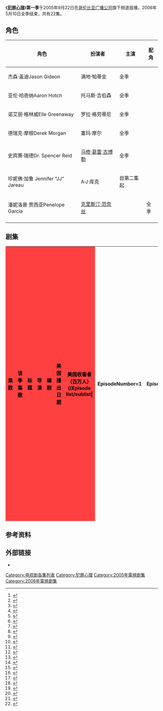 {{noteTA
|G1=Show
|1=zh-cn:犯罪心理; zh-tw:犯罪心理; zh-hk:心理追兇;
|2=zh:明日之後;zh-hans:后天;zh-hk:明日之後;zh-tw:明天過後;
}}
{{infobox tvseason
| season_name = 《犯罪心理》第一季
| eng_name = {{lang|en|''Criminal Minds'' (Season 1)}}
 |bgcolour     = #FF4040;
 | region_1 = {{startdate|2006|11|28}}
 | image            = [[File:Criminal_Minds_1.jpg|200px]]
 | country = [[美国|美国]]
 | network          = [[哥倫比亞廣播公司|哥倫比亞廣播公司]]
 | first_aired = {{startdate|2005|9|22}}
 | last_aired = {{startdate|2006|5|10}}
 | num_episodes = 22
 | prev_season = 
 | next_season = [[犯罪心理_(第二季)|第二季]]  
 |episode_list = [[犯罪心理集数列表|犯罪心理集数列表]]
|}}
《'''[[犯罪心理_(電視劇)|犯罪心理]]'''》'''第一季'''于2005年9月22日在[[哥伦比亚广播公司|哥伦比亚广播公司]]旗下频道首播，2006年5月10日全季结束，共有22集。

== 角色 ==
{| class="wikitable sortable" border="1" 
|-
! 角色 !! 扮演者 !! 主演  !! 配角
|-
| 杰森·盖迪Jason Gideon || 满地·帕蒂金  || 全季 || {{n/a}}
|-
| 亚伦·哈奇纳Aaron Hotch|| 托马斯·吉伯森 || 全季 || {{n/a}}
|-
| 诺艾丽·格林威Elle Greenaway|| 罗拉·格劳蒂尼 || 全季 || {{n/a}}
|-
| 德瑞克·摩根Derek Morgan || 塞玛·摩尔 || 全季 || {{n/a}}
|-
| 史宾赛·瑞德Dr. Spencer Reid || [[马修·葛雷·古博勒|马修·葛雷·古博勒]] || 全季 || {{n/a}}
|-
| 珍妮佛·加鲁 Jennifer "JJ" Jareau|| A·J·库克 || 自第二集起 || {{n/a}}
|-
| 潘妮洛普·贾西亚Penelope Garcia || [[克里斯汀·范奈丝|克里斯汀·范奈丝]] || {{n/a}} || 全季
|-
|}

==剧集==
{{main|犯罪心理集数列表}}
<onlyinclude>
{| class="wikitable" style="width:100%; margin:auto; background:#fff;"
|-
! style="background:#FF4040; color:#000; text-align:center;" |集数
!! style="background:#FF4040; color:#000; text-align:center;"|该季<br/>集数
!! style="background:#FF4040; color:#000; text-align:center;"|标题
!! style="background:#FF4040; color:#000; text-align:center;"|导演
!! style="background:#FF4040; color:#000; text-align:center;"|编剧
!! style="background:#FF4040; color:#000; text-align:center;"|美国播出日期
!! style="background:#FF4040; color:#000; text-align:center;"|美国收看者<br />（百万人）
{{Episode list/sublist|
 |EpisodeNumber=1
 |EpisodeNumber2=1
 |Title=Extreme Aggressor
 |WrittenBy=杰夫·戴维斯
 |DirectedBy=理查德·谢帕德
 |OriginalAirDate={{Start date|2005|9|22}}
 |Aux4=19.57<ref>{{cite web |url=http://abcmedianet.com/web/dnr/dispDNR.aspx?id=092705_03 |title=Weekly Program Rankings |publisher=[[American_Broadcasting_Company|ABC]] Medianet |date=September 27, 2005 |accessdate=March 15, 2010 |archive-date=2009-06-01 |archive-url=https://web.archive.org/web/20090601190247/http://abcmedianet.com/web/dnr/dispDNR.aspx?id=092705_03 |dead-url=yes }}</ref>
 |ShortSummary= [[西雅图|西雅图]]又一次有女性失踪，这已经是第五个了，[[联邦调查局|FBI]]的行为分析部门（BAU）被委派追查这个可能是连环杀人的案件。
 |LineColor=FF4040
}}
{{Episode list/sublist|
 |EpisodeNumber=2
 |EpisodeNumber2=2
 |Title=Compulsion
 |WrittenBy=杰夫·戴维斯
 |DirectedBy=查尔斯·海德
 |OriginalAirDate={{Start date|2005|9|28}}
 |Aux4=10.57<ref>{{cite web |url=http://abcmedianet.com/web/dnr/dispDNR.aspx?id=100405_07 |title=Weekly Program Rankings |publisher=[[American_Broadcasting_Company|ABC]] Medianet |date=October 4, 2005 |accessdate=March 15, 2010 |archive-date=2010-08-15 |archive-url=https://www.webcitation.org/5rzRRgWHg?url=http://abcmedianet.com/web/dnr/dispDNR.aspx?id=100405_07 |dead-url=yes }}</ref>
 |ShortSummary= 一间大学在一个月内发生多起火灾，行为分析组被派到大学城中调查这起连环纵火案， 最后，小组成员们得出了纵火者患有极端[[强迫症|强迫症]]，自己不能控制自己的纵火行为。
 |LineColor=FF4040
}}
{{Episode list/sublist|
 |EpisodeNumber=3
 |EpisodeNumber2=3
 |Title=Won't Get Fooled Again
 |WrittenBy=阿龙·泽尔曼
 |DirectedBy=凯文·布雷
 |OriginalAirDate={{Start date|2005|10|5}}
 |Aux4=11.98<ref>{{cite web |url=http://abcmedianet.com/web/dnr/dispDNR.aspx?id=101105_07 |title=Weekly Program Rankings |publisher=[[American_Broadcasting_Company|ABC]] Medianet |date=October 11, 2005 |accessdate=March 15, 2010 |archive-url=https://www.webcitation.org/5rzRTavIT?url=http://abcmedianet.com/web/dnr/dispDNR.aspx?id=101105_07 |archive-date=2010-08-15 |dead-url=yes }}</ref>
 |ShortSummary=杰森·盖迪和他的行为分析部门开始追查一个模仿罪犯，这名罪犯模仿一名已经身在[[监狱|监狱]]的炸弹制作大师，并利用炸弹为工具进行谋杀。
 |LineColor=FF4040
}}
{{Episode list/sublist|
 |EpisodeNumber=4
 |EpisodeNumber2=4
 |Title=Plain Sight
 |WrittenBy=爱德华·艾伦·柏納若
 |DirectedBy=马特·厄尔·比斯雷
 |OriginalAirDate={{Start date|2005|10|12}}
 |Aux4=13.76<ref>{{cite web |url=http://abcmedianet.com/web/dnr/dispDNR.aspx?id=101805_06 |title=Weekly Program Rankings |publisher=[[American_Broadcasting_Company|ABC]] Medianet |date=October 18, 2005 |accessdate=March 15, 2010 |archive-date=2010-08-15 |archive-url=https://www.webcitation.org/5rzRV5JLo?url=http://abcmedianet.com/web/dnr/dispDNR.aspx?id=101805_06 |dead-url=no }}</ref>
 |ShortSummary= 行为分析部门来到了[[聖地牙哥_(加利福尼亞州)|圣地亚哥]]追查一个专门奸杀富裕少妇的连环杀手，最后，他们分析出连环杀手是一个电话线修理工这一线索。
 |LineColor=FF4040
}}
{{Episode list/sublist|
 |EpisodeNumber=5
 |EpisodeNumber2=5
 |Title=Broken Mirror
 |WrittenBy=朱迪思·麦克克利亚
 |DirectedBy=盖·诺曼·比
 |OriginalAirDate={{Start date|2005|10|19}}
 |Aux4=12.79<ref>{{cite web |url=http://abcmedianet.com/web/dnr/dispDNR.aspx?id=102505_07 |title=Weekly Program Rankings |publisher=[[American_Broadcasting_Company|ABC]] Medianet |date=October 25, 2005 |accessdate=March 15, 2010 |archive-date=2010-08-15 |archive-url=https://www.webcitation.org/5rzRWgWvT?url=http://abcmedianet.com/web/dnr/dispDNR.aspx?id=102505_07 |dead-url=no }}</ref>
 |ShortSummary= 这一次，行为分析部门接到了一件绑架案。绑匪绑架了一名法官[[双胞胎|双胞胎]]女儿的其中一个，并打算再绑架另一个。经过行为分析小组的分析，他们得出了绑匪同时爱上了双胞胎姐妹的结论。
 |LineColor=FF4040
}}
{{Episode list/sublist|
 |EpisodeNumber=6
 |EpisodeNumber2=6
 |Title=L.D.S.K.
 |WrittenBy=安德鲁·怀尔德
 |DirectedBy=歐內斯特‧迪克森
 |OriginalAirDate={{Start date|2005|11|2}}
 |Aux4=16.22<ref>{{cite web |url=http://abcmedianet.com/web/dnr/dispDNR.aspx?id=110805_04 |title=Weekly Program Rankings |publisher=[[American_Broadcasting_Company|ABC]] Medianet |date=November 8, 2005 |accessdate=March 15, 2010 |archive-date=2014-11-05 |archive-url=https://web.archive.org/web/20141105055049/http://abcmedianet.com/web/dnr/dispDNR.aspx?id=110805_04 |dead-url=yes }}</ref>
 |ShortSummary=这一次行为分析部门要应对的是一个利用远距离狙击枪射击行人的连环伤人犯。此人刻意不把受害者致死，而只是让他们受到重伤，这也使得此案疑点重重。
 |LineColor=FF4040
}}
{{Episode list/sublist|
 |EpisodeNumber=7
 |EpisodeNumber2=7
 |Title=The Fox
 |WrittenBy=西蒙·米伦
 |DirectedBy=盖·诺曼·比
 |OriginalAirDate={{Start date|2005|11|9}}
 |Aux4=15.09<ref>{{cite web |url=http://abcmedianet.com/web/dnr/dispDNR.aspx?id=111505_03 |title=Weekly Program Rankings |publisher=[[American_Broadcasting_Company|ABC]] Medianet |date=November 15, 2005 |accessdate=March 15, 2010 |archive-date=2010-08-15 |archive-url=https://www.webcitation.org/5rzRabDSI?url=http://abcmedianet.com/web/dnr/dispDNR.aspx?id=111505_03 |dead-url=yes }}</ref>
|ShortSummary= 行为分析部门遭遇了一个凶恶的杀人犯，此人专找一对夫妻一对儿女的美满家庭下手，最后将整个家庭灭门。
 |LineColor=FF4040
}}
{{Episode list/sublist|
 |EpisodeNumber=8
 |EpisodeNumber2=8
 |Title=Natural Born Killer
 |WrittenBy= 埃里卡·梅塞尔、黛布拉·费舍尔
 |DirectedBy=皮特·埃利斯
 |OriginalAirDate={{Start date|2005|11|16}}
 |Aux4=14.36<ref>{{cite web |url=http://abcmedianet.com/web/dnr/dispDNR.aspx?id=112205_09 |title=Weekly Program Rankings |publisher=[[American_Broadcasting_Company|ABC]] Medianet |date=November 22, 2005 |accessdate=March 15, 2010 |archive-date=2010-08-15 |archive-url=https://www.webcitation.org/5rzRcSjri?url=http://abcmedianet.com/web/dnr/dispDNR.aspx?id=112205_09 |dead-url=yes }}</ref>
 |ShortSummary= 这一次行为分析部门遇到的罪犯是一位凶恶的赏金杀手，他为一个黑社会老大工作，但在闲暇之时，却也杀害其他无辜的百姓。他幼时遭到父亲虐待，这也让他发展出了喜爱虐待他人的性格。
 |LineColor=FF4040
}}
{{Episode list/sublist|
 |EpisodeNumber=9
 |EpisodeNumber2=9
 |Title=Derailed
 |WrittenBy=杰夫·戴维斯
 |DirectedBy=费利克
 |OriginalAirDate={{Start date|2005|11|23}}
 |Aux4=12.83<ref>{{cite web |url=http://abcmedianet.com/web/dnr/dispDNR.aspx?id=112905_02 |title=Weekly Program Rankings |publisher=[[American_Broadcasting_Company|ABC]] Medianet |date=November 29, 2005 |accessdate=March 15, 2010 |archive-date=2010-08-15 |archive-url=https://www.webcitation.org/5rzRdwTsR?url=http://abcmedianet.com/web/dnr/dispDNR.aspx?id=112905_02 |dead-url=yes }}</ref>
 |ShortSummary= 诺艾丽独自乘坐火车去往[[达拉斯|达拉斯]]，却在火车上遭遇到了患有妄想症的劫持犯。这名劫持犯原来是一位[[物理学|物理学]][[博士|博士]]，但后来他一直坚持认为政府在他的体内中植入了[[芯片|芯片]]，以此来监视他。
 |LineColor=FF4040
}}
{{Episode list/sublist|
 |EpisodeNumber=10
 |EpisodeNumber2=10
 |Title=The Popular Kids
 |WrittenBy=爱德华·艾伦·柏納若
 |DirectedBy=安迪·沃尔康
 |OriginalAirDate={{Start date|2005|11|30}}
 |Aux4=15.56<ref>{{cite web |url=http://abcmedianet.com/web/dnr/dispDNR.aspx?id=120605_03 |title=Weekly Program Rankings |publisher=[[American_Broadcasting_Company|ABC]] Medianet |date=December 6, 2005 |accessdate=March 15, 2010 |archive-date=2014-07-19 |archive-url=https://web.archive.org/web/20140719022925/http://abcmedianet.com/web/dnr/dispDNR.aspx?id=120605_03 |dead-url=yes }}</ref>
|ShortSummary=行为分析部门来到一个小镇调查一起双人谋杀案，死者是当地知名的橄榄球运动员和镇长的女儿，最令人惊奇的是，犯罪现场被凶手布置成了恶魔凶杀的样子。
 |LineColor=FF4040
}}
{{Episode list/sublist|
 |EpisodeNumber=11
 |EpisodeNumber2=11
 |Title=Blood Hungry
 |WrittenBy=艾德·纳皮尔
 |DirectedBy=查尔斯·海德
 |OriginalAirDate={{Start date|2005|12|14}}
 |Aux4=15.23<ref>{{cite web |url=http://abcmedianet.com/web/dnr/dispDNR.aspx?id=122005_04 |title=Weekly Program Rankings |publisher=[[American_Broadcasting_Company|ABC]] Medianet |date=December 20, 2005 |accessdate=March 15, 2010 |archive-date=2014-12-09 |archive-url=https://web.archive.org/web/20141209211859/http://abcmedianet.com/web/dnr/dispDNR.aspx?id=122005_04 |dead-url=yes }}</ref>
 |ShortSummary=行为分析部门前往[[田纳西州|田纳西州]]调查一起连环杀人案。凶手在杀人后会把死者的内脏去除，经过调查，行为分析部门得出了凶手食人的结论。
 |LineColor=FF4040
}}
{{Episode list/sublist|
 |EpisodeNumber=12
 |EpisodeNumber2=12
 |Title=What Fresh Hell
 |WrittenBy=朱迪思·麦克克利亚
 |DirectedBy=亚当·戴维森
 |OriginalAirDate={{Start date|2006|1|11}}
 |Aux4=15.92<ref>{{cite web |url=http://abcmedianet.com/web/dnr/dispDNR.aspx?id=011806_07 |title=Weekly Program Rankings |publisher=[[American_Broadcasting_Company|ABC]] Medianet |date=January 18, 2006 |accessdate=March 15, 2010 |archive-date=2010-08-15 |archive-url=https://www.webcitation.org/5rzRfRCjJ?url=http://abcmedianet.com/web/dnr/dispDNR.aspx?id=011806_07 |dead-url=yes }}</ref>
 |ShortSummary=一个11岁女孩在社区草地上被诱拐了，行為分析部门立刻赶往事发地点，开始了搜寻。
 |LineColor=FF4040
}}
{{Episode list/sublist|
 |EpisodeNumber=13
 |EpisodeNumber2=13
 |Title=Poison
 |WrittenBy=阿龙·泽尔曼
 |DirectedBy=托马斯·J·赖特
 |OriginalAirDate={{Start date|2006|1|18}}
 |Aux4=14.10<ref>{{cite web |url=http://abcmedianet.com/web/dnr/dispDNR.aspx?id=012406_06 |title=Weekly Program Rankings |publisher=[[American_Broadcasting_Company|ABC]] Medianet |date=January 24, 2006 |accessdate=March 15, 2010 |archive-date=2010-08-15 |archive-url=https://www.webcitation.org/5rzRgzRi8?url=http://abcmedianet.com/web/dnr/dispDNR.aspx?id=012406_06 |dead-url=yes }}</ref>
 |ShortSummary=在[[新泽西州|新泽西州]]发生了一起投毒案，这引起了民众的恐慌。行為分析部门立刻赶往新泽西，着手调查这起导致多人重病的投毒案。
 |LineColor=FF4040
}}
{{Episode list/sublist|
 |EpisodeNumber=14
 |EpisodeNumber2=14
 |Title=Riding the Lightning
 |WrittenBy=西蒙·米伦
 |DirectedBy=克里斯·朗
 |OriginalAirDate={{Start date|2006|1|25}}
 |Aux4=14.65<ref>{{cite web |url=http://abcmedianet.com/web/dnr/dispDNR.aspx?id=013106_07 |title=Weekly Program Rankings |publisher=[[American_Broadcasting_Company|ABC]] Medianet |date=January 31, 2006 |accessdate=March 15, 2010 |archive-date=2014-07-28 |archive-url=https://web.archive.org/web/20140728022430/http://abcmedianet.com/web/dnr/dispDNR.aspx?id=013106_07 |dead-url=no }}</ref>
 |ShortSummary=一堆夫妻因涉嫌连环杀人被判处死刑，但盖迪却认为女嫌犯是无辜的，她只是为了保护自己的儿子才承担罪责。
 |LineColor=FF4040
}}
{{Episode list/sublist|
 |EpisodeNumber=15
 |EpisodeNumber2=15
 |Title=Unfinished Business
 |WrittenBy=埃里卡·梅塞尔、黛布拉·费舍尔
 |DirectedBy=J·米勒·托宾
 |OriginalAirDate={{Start date|2006|3|1}}
 |Aux4=11.72<ref>{{cite web |url=http://abcmedianet.com/web/dnr/dispDNR.aspx?id=030706_05 |title=Weekly Program Rankings |publisher=[[American_Broadcasting_Company|ABC]] Medianet |date=March 7, 2006 |accessdate=March 15, 2010 |archive-url=https://www.webcitation.org/5rzRokaC5?url=http://abcmedianet.com/web/dnr/dispDNR.aspx?id=030706_05 |archive-date=2010-08-15 |dead-url=yes }}</ref>
 |ShortSummary=一个连环杀手在18年的沉寂后又一次现身了，这一次他遇到的是已退休的行为分析部门探员。
 |LineColor=FF4040
}}
{{Episode list/sublist|
 |EpisodeNumber=16
 |EpisodeNumber2=16
 |Title=The Tribe
 |WrittenBy=安德鲁·怀尔德
 |DirectedBy=马特·厄尔·比斯雷
 |OriginalAirDate={{Start date|2006|3|8}}
 |Aux4=15.27<ref>{{cite web |url=http://abcmedianet.com/web/dnr/dispDNR.aspx?id=031406_03 |title=Weekly Program Rankings |publisher=[[American_Broadcasting_Company|ABC]] Medianet |date=March 14, 2006 |accessdate=March 15, 2010 |archive-date=2014-10-11 |archive-url=https://web.archive.org/web/20141011060528/http://abcmedianet.com/web/dnr/dispDNR.aspx?id=031406_03 |dead-url=no }}</ref>
 |ShortSummary=[[新墨西哥州|新墨西哥州]]一所大学的大学生在派对上被一伙人残忍的虐杀了，经过行为分析部门的调查，认定为这是一起有关于[[种族主义|种族主义]][[邪教|邪教]]的凶杀案。
 |LineColor=FF4040
}}
{{Episode list/sublist|
 |EpisodeNumber=17
 |EpisodeNumber2=17
 |Title=A Real Rain
 |WrittenBy=克里斯·曼蒂
 |DirectedBy=凯莱·穆齐奥
 |OriginalAirDate={{Start date|2006|3|22}}
 |Aux4=13.03<ref>{{cite web |url=http://abcmedianet.com/web/dnr/dispDNR.aspx?id=032806_03 |title=Weekly Program Rankings |publisher=[[American_Broadcasting_Company|ABC]] Medianet |date=March 28, 2006 |accessdate=March 15, 2010 |archive-date=2015-03-11 |archive-url=https://web.archive.org/web/20150311232029/http://abcmedianet.com/web/dnr/dispDNR.aspx?id=032806_03 |dead-url=no }}</ref>
 |ShortSummary=行为分析部门来到纽约调查一起连环杀人案。凶手仿佛在当“义务警察”，他寻找那些犯罪后却在法庭脱罪的人渣们，然后残忍的杀死他们。
 |LineColor=FF4040
}}
{{Episode list/sublist|
 |EpisodeNumber=18
 |EpisodeNumber2=18
 |Title=Somebody's Watching
 |WrittenBy=艾德·纳皮尔
 |DirectedBy=保罗·夏普罗
 |OriginalAirDate={{Start date|2006|3|29}}
 |Aux4=12.54<ref>{{cite web |url=http://abcmedianet.com/web/dnr/dispDNR.aspx?id=040406_04 |title=Weekly Program Rankings |publisher=[[American_Broadcasting_Company|ABC]] Medianet |date=April 4, 2006 |accessdate=March 15, 2010 |archive-date=2010-08-15 |archive-url=https://www.webcitation.org/5rzRqSUho?url=http://abcmedianet.com/web/dnr/dispDNR.aspx?id=040406_04 |dead-url=yes }}</ref>
|ShortSummary=[[好莱坞|好莱坞]]制片人、经纪人、小有名气的明星接连惨死与.22手枪下，行为分析部门立刻赶往洛杉矶调查这起针对演艺界认识的连环凶杀案。
 |LineColor=FF4040
}}
{{Episode list/sublist|
 |EpisodeNumber=19
 |EpisodeNumber2=19
 |Title=Machismo
 |WrittenBy=阿龙·泽尔曼
 |DirectedBy=盖·诺曼·比
 |OriginalAirDate={{Start date|2006|4|12}}
 |Aux4=11.76<ref>{{cite web |url=http://abcmedianet.com/web/dnr/dispDNR.aspx?id=041806_05 |title=Weekly Program Rankings |publisher=[[American_Broadcasting_Company|ABC]] Medianet |date=April 18, 2006 |accessdate=March 15, 2010 |archive-url=https://www.webcitation.org/5rzRtrqsH?url=http://abcmedianet.com/web/dnr/dispDNR.aspx?id=041806_05 |archive-date=2010-08-15 |dead-url=yes }}</ref>
|ShortSummary=行为分析部门飞往[[墨西哥|墨西哥]]调查一起目标是年长妇女的连环杀人案。行为分析部门在墨西哥遭遇到了当地司法系统的重重阻碍，最终抓到了这名杀人犯。
 |LineColor=FF4040
}}
{{Episode list/sublist|
 |EpisodeNumber=20
 |EpisodeNumber2=20
 |Title=Charm and Harm
 |WrittenBy=埃里卡·梅塞尔、黛布拉·费舍尔
 |DirectedBy=费利克
 |OriginalAirDate={{Start date|2006|4|19}}
 |Aux4=13.53<ref>{{cite web |url=http://abcmedianet.com/web/dnr/dispDNR.aspx?id=042506_04 |title=Weekly Program Rankings |publisher=[[American_Broadcasting_Company|ABC]] Medianet |date=April 25, 2006 |accessdate=March 15, 2010 |archive-url=https://www.webcitation.org/6E9CWtfm7?url=http://abcmedianet.com/Web/dnr/dispDNR.aspx?id=042506_04 |archive-date=2013-02-03 |dead-url=yes }}</ref>
|ShortSummary=一名善于伪装自己的连环杀手接连绑架、折磨最后杀死受害者，虽然他的身份已经被公之于众，但还是没有落入法网。
 |LineColor=FF4040
}}
{{Episode list/sublist|
 |EpisodeNumber=21
 |EpisodeNumber2=21
 |Title=Secrets and Lies
 |WrittenBy=西蒙·米伦
 |DirectedBy=马特·厄尔·比斯雷
 |OriginalAirDate={{Start date|2006|5|3}}
 |Aux4=12.17<ref>{{cite web |url=http://abcmedianet.com/web/dnr/dispDNR.aspx?id=050906_02 |title=Weekly Program Rankings |publisher=[[American_Broadcasting_Company|ABC]] Medianet |date=May 9, 2006 |accessdate=March 15, 2010 |archive-date=2014-07-28 |archive-url=https://web.archive.org/web/20140728023640/http://abcmedianet.com/web/dnr/dispDNR.aspx?id=050906_02 |dead-url=yes }}</ref>
 |ShortSummary=CIA出现内鬼了，这名内鬼接连杀死了自己的两名同事。行为分析部门被邀请到CIA查出谁是内鬼。
 |LineColor=FF4040
}}
{{Episode list/sublist|
 |EpisodeNumber=22
 |EpisodeNumber2=22
 |Title=The Fisher King 
 |RTitle=
 |WrittenBy=爱德华·艾伦·柏納若
 |DirectedBy=爱德华·艾伦·柏納若
 |OriginalAirDate={{Start date|2006|5|10}}
 |Aux4=12.67<ref>{{cite web |url=http://abcmedianet.com/web/dnr/dispDNR.aspx?id=051606_06 |title=Weekly Program Rankings |publisher=[[American_Broadcasting_Company|ABC]] Medianet |date=May 16, 2006 |accessdate=March 15, 2010 |archive-date=2010-05-28 |archive-url=https://web.archive.org/web/20100528005920/http://abcmedianet.com/web/dnr/dispDNR.aspx?id=051606_06 |dead-url=no }}</ref>
 |ShortSummary=行为分析部门的成员获得了宝贵的两周假期，但在度假时，每个成员都受到了奇怪的包裹，似乎有人要和BAU玩一个游戏。
 |LineColor=FF4040
}}
|}</onlyinclude>

==参考资料==
{{reflist|2}}

==外部链接==
*{{imdb title|id=0452046|title=Criminal Minds}}

{{犯罪心理}}

[[Category:电视剧各集列表|Category:电视剧各集列表]]
[[Category:犯罪心理|Category:犯罪心理]]
[[Category:2005年電視劇集|Category:2005年電視劇集]]
[[Category:2006年電視劇集|Category:2006年電視劇集]]